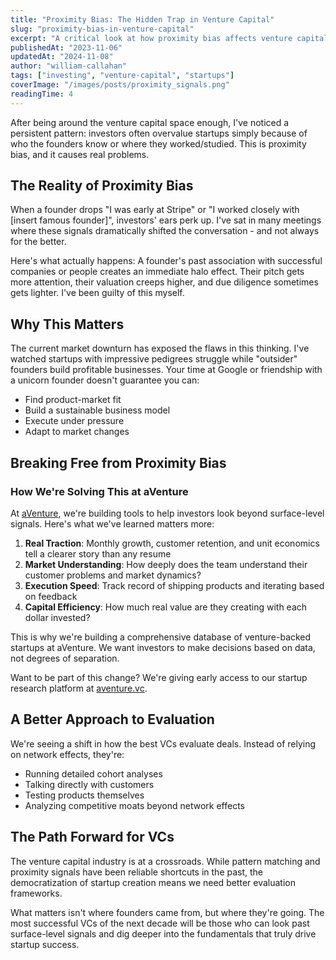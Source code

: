 ```yaml
---
title: "Proximity Bias: The Hidden Trap in Venture Capital"
slug: "proximity-bias-in-venture-capital"
excerpt: "A critical look at how proximity bias affects venture capital investment decisions and what investors can do about it."
publishedAt: "2023-11-06"
updatedAt: "2024-11-08"
author: "william-callahan"
tags: ["investing", "venture-capital", "startups"]
coverImage: "/images/posts/proximity_signals.png"
readingTime: 4
---
```


After being around the venture capital space enough, I've noticed a persistent pattern: investors often overvalue startups simply because of who the founders know or where they worked/studied. This is proximity bias, and it causes real problems.

## The Reality of Proximity Bias

When a founder drops "I was early at Stripe" or "I worked closely with [insert famous founder]", investors' ears perk up. I've sat in many meetings where these signals dramatically shifted the conversation - and not always for the better.

Here's what actually happens: A founder's past association with successful companies or people creates an immediate halo effect. Their pitch gets more attention, their valuation creeps higher, and due diligence sometimes gets lighter. I've been guilty of this myself.

## Why This Matters

The current market downturn has exposed the flaws in this thinking. I've watched startups with impressive pedigrees struggle while "outsider" founders build profitable businesses. Your time at Google or friendship with a unicorn founder doesn't guarantee you can:

- Find product-market fit
- Build a sustainable business model
- Execute under pressure
- Adapt to market changes

## Breaking Free from Proximity Bias

<div className="bg-blue-50 dark:bg-blue-900/20 px-6 [&>:first-child]:mt-1 [&>:last-child]:mb-1 rounded-lg my-8 shadow-sm">

### How We're Solving This at aVenture

At [aVenture](https://aventure.vc), we're building tools to help investors look beyond surface-level signals. Here's what we've learned matters more:

1. **Real Traction**: Monthly growth, customer retention, and unit economics tell a clearer story than any resume
2. **Market Understanding**: How deeply does the team understand their customer problems and market dynamics?
3. **Execution Speed**: Track record of shipping products and iterating based on feedback
4. **Capital Efficiency**: How much real value are they creating with each dollar invested?

This is why we're building a comprehensive database of venture-backed startups at aVenture. We want investors to make decisions based on data, not degrees of separation.

Want to be part of this change? We're giving early access to our startup research platform at [aventure.vc](https://aventure.vc).
</div>

## A Better Approach to Evaluation

We're seeing a shift in how the best VCs evaluate deals. Instead of relying on network effects, they're:

- Running detailed cohort analyses
- Talking directly with customers
- Testing products themselves
- Analyzing competitive moats beyond network effects

## The Path Forward for VCs

The venture capital industry is at a crossroads. While pattern matching and proximity signals have been reliable shortcuts in the past, the democratization of startup creation means we need better evaluation frameworks.

What matters isn't where founders came from, but where they're going. The most successful VCs of the next decade will be those who can look past surface-level signals and dig deeper into the fundamentals that truly drive startup success.
